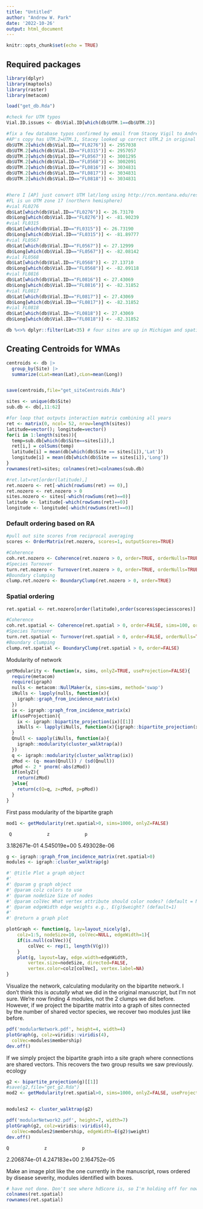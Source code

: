 ```yaml
---
title: "Untitled"
author: "Andrew W. Park"
date: '2022-10-26'
output: html_document
---
```


```r
knitr::opts_chunk$set(echo = TRUE)
```




## Required packages
```r
library(dplyr)
library(maptools)
library(raster)
library(metacom)
```


```r
load("get_db.Rda")

#check for UTM typos
Vial.ID.issues <- db$Vial.ID[which(db$UTM.1==db$UTM.2)]

#fix a few database typos confirmed by email from Stacey Vigil to Andrew Park (11/11/2022)
#AP's copy has UTM.2=UTM.1, Stacey looked up correct UTM.2 in original data sheets
db$UTM.2[which(db$Vial.ID=="FL0276")] <- 2957038
db$UTM.2[which(db$Vial.ID=="FL0315")] <- 2957057
db$UTM.2[which(db$Vial.ID=="FL0567")] <- 3001295
db$UTM.2[which(db$Vial.ID=="FL0568")] <- 3002091
db$UTM.2[which(db$Vial.ID=="FL0816")] <- 3034831
db$UTM.2[which(db$Vial.ID=="FL0817")] <- 3034831
db$UTM.2[which(db$Vial.ID=="FL0818")] <- 3034831


#here I [AP] just convert UTM lat/long using http://rcn.montana.edu/resources/Converter.aspx
#FL is un UTM zone 17 (northern hemisphere)
#vial FL0276
db$Lat[which(db$Vial.ID=="FL0276")] <- 26.73170
db$Long[which(db$Vial.ID=="FL0276")] <- -81.90239
#vial FL0315
db$Lat[which(db$Vial.ID=="FL0315")] <- 26.73190
db$Long[which(db$Vial.ID=="FL0315")] <- -81.89777
#vial FL0567
db$Lat[which(db$Vial.ID=="FL0567")] <- 27.12999
db$Long[which(db$Vial.ID=="FL0567")] <- -82.08142
#vial FL0568
db$Lat[which(db$Vial.ID=="FL0568")] <- 27.13710
db$Long[which(db$Vial.ID=="FL0568")] <- -82.09118
#vial FL0816
db$Lat[which(db$Vial.ID=="FL0816")] <- 27.43069
db$Long[which(db$Vial.ID=="FL0816")] <- -82.31852
#vial FL0817
db$Lat[which(db$Vial.ID=="FL0817")] <- 27.43069
db$Long[which(db$Vial.ID=="FL0817")] <- -82.31852
#vial FL0818
db$Lat[which(db$Vial.ID=="FL0818")] <- 27.43069
db$Long[which(db$Vial.ID=="FL0818")] <- -82.31852

db %<>% dplyr::filter(Lat<35) # four sites are up in Michigan and spatially disconnected from this metacommunity analysis

```






## Creating Centroids for WMAs
```r

centroids <- db |> 
  group_by(Site) |> 
  summarize(cLat=mean(Lat),cLon=mean(Long))


save(centroids,file="get_siteCentroids.Rda")

```





```r

sites <- unique(db$Site)
sub.db <- db[,11:62]

#for loop that outputs interaction matrix combining all years
ret <- matrix(0, ncol= 52, nrow=length(sites)) 
latitude=vector(); longitude=vector()
for(i in 1:length(sites)){
  temp=sub.db[which(db$Site==sites[i]),]	
  ret[i,] = colSums(temp)
  latitude[i] = mean(db[which(db$Site == sites[i]),'Lat'])
  longitude[i] = mean(db[which(db$Site == sites[i]),'Long'])
}
rownames(ret)=sites; colnames(ret)=colnames(sub.db)

#ret.lat=ret[order(latitude),]
ret.nozero <- ret[-which(rowSums(ret) == 0),]
ret.nozero <- ret.nozero > 0 
sites.nozero <- sites[-which(rowSums(ret)==0)]
latitude <- latitude[-which(rowSums(ret)==0)]
longitude <- longitude[-which(rowSums(ret)==0)]

```





### Default ordering based on RA 

```r
#pull out site scores from reciprocal averaging
scores <- OrderMatrix(ret.nozero, scores=1, outputScores=TRUE)

#Coherence 
coh.ret.nozero <- Coherence(ret.nozero > 0, order=TRUE, orderNulls=TRUE)
#Species Turnover
turn.ret.nozero <- Turnover(ret.nozero > 0, order=TRUE, orderNulls=TRUE)
#Boundary clumping
clump.ret.nozero <- BoundaryClump(ret.nozero > 0, order=TRUE)

```







### Spatial ordering

```r
ret.spatial <- ret.nozero[order(latitude),order(scores$speciesscores)]

#Coherence 
coh.ret.spatial <- Coherence(ret.spatial > 0, order=FALSE, sims=100, orderNulls=TRUE)
#Species Turnover
turn.ret.spatial <- Turnover(ret.spatial > 0, order=FALSE, orderNulls=TRUE)
#Boundary clumping
clump.ret.spatial <- BoundaryClump(ret.spatial > 0, order=FALSE)

```




Modularity of network

```r

getModularity <- function(x, sims, onlyZ=TRUE, useProjection=FALSE){
  require(metacom)
  require(igraph)
  nulls <- metacom::NullMaker(x, sims=sims, method='swap')
  iNulls <- lapply(nulls, function(x){
    igraph::graph_from_incidence_matrix(x)
  })
  ix <- igraph::graph_from_incidence_matrix(x)
  if(useProjection){
    ix <- igraph::bipartite_projection(ix)[[1]]
    iNulls <- lapply(iNulls, function(x){igraph::bipartite_projection(x)[[1]]})
  }
  Qnull <- sapply(iNulls, function(a){
    igraph::modularity(cluster_walktrap(a))
  })
  q <- igraph::modularity(cluster_walktrap(ix))
  zMod <- (q- mean(Qnull)) / (sd(Qnull))
  pMod <- 2 * pnorm(-abs(zMod))
  if(onlyZ){
    return(zMod)
  }else{
    return(c(Q=q, z=zMod, p=pMod))
  }
}

```








First pass modularity of the bipartite graph 

```r

mod1 <- getModularity(ret.spatial>0, sims=1000, onlyZ=FALSE)

```
     Q             z             p 
 3.182671e-01 4.545019e+00  5.493028e-06


```r

g <- igraph::graph_from_incidence_matrix(ret.spatial>0)
modules <- igraph::cluster_walktrap(g)

```




```r
#' @title Plot a graph object
#'
#' @param g graph object
#' @param colz colors to use
#' @param nodeSize Size of nodes
#' @param colVec What vertex attribute should color nodes? (default = NULL)
#' @param edgeWidth edge weights e.g., E(g)$weight? (default=1)
#' 
#' @return a graph plot

plotGraph <- function(g, lay=layout_nicely(g), 
	colz=1:5, nodeSize=10, colVec=NULL, edgeWidth=1){
	if(is.null(colVec)){
		colVec <- rep(1, length(V(g)))
	}
	plot(g, layout=lay, edge.width=edgeWidth, 
		vertex.size=nodeSize, directed=FALSE,
		vertex.color=colz[colVec], vertex.label=NA)
}

```



Visualize the network, calculating modularity on the bipartite network. I don't think this is _acutally_ what we did in the original manuscript, but I'm not sure. We're now finding 4 modules, not the 2 clumps we did before. However, if we project the bipartite matrix into a graph of sites connected by the number of shared vector species, we recover two modules just like before. 

```r

pdf('modularNetwork.pdf', height=4, width=4)
plotGraph(g, colz=viridis::viridis(4), 
  colVec=modules$membership)
dev.off()

```




If we simply project the bipartite graph into a site graph where connections are shared vectors. This recovers the two group results we saw previously.
ecology
```r

g2 <- bipartite_projection(g)[[1]]
#save(g2,file="get_g2.Rda")
mod2 <- getModularity(ret.spatial>0, sims=1000, onlyZ=FALSE, useProjection=TRUE)


modules2 <- cluster_walktrap(g2)

pdf('modularNetwork2.pdf', height=7, width=7)
plotGraph(g2, colz=viridis::viridis(4), 
  colVec=modules2$membership, edgeWidth=E(g2)$weight)
dev.off()

```


    Q             z             p 
 2.206874e-01 4.247183e+00  2.164752e-05










Make an image plot like the one currently in the manuscript, rows ordered by disease severity, modules identified with boxes. 

```r
# have not done. Don't see where hdScore is, so I'm holding off for now. 
colnames(ret.spatial)
rownames(ret.spatial)

```

